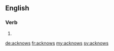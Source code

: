 ==English==

===Verb===
{{head|en|verb form}}

# {{en-third-person singular of|acknow}}

[[de:acknows]]
[[fr:acknows]]
[[my:acknows]]
[[sv:acknows]]